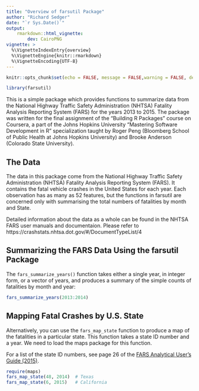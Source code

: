 ```yaml
---
title: "Overview of farsutil Package"
author: "Richard Sedger"
date: "`r Sys.Date()`"
output: 
    rmarkdown::html_vignette:
        dev: CairoPNG
vignette: >
  %\VignetteIndexEntry{overview}
  %\VignetteEngine{knitr::rmarkdown}
  %\VignetteEncoding{UTF-8}
---
```

```r
knitr::opts_chunk$set(echo = FALSE, message = FALSE,warning = FALSE, dev='CairoPDF')
```

```r
library(farsutil)
```

This is a simple package which provides functions to summarize data from the National Highway Traffic Safety Administration (NHTSA) Fatality Analysis Reporting System (FARS) for the years 2013 to 2015. The package was written for the final assignment of the "Building R Packages" course on Coursera, a part of the Johns Hopkins University "Mastering Software Development in R" specialization taught by Roger Peng (Bloomberg School of Public Health at Johns Hopkins University) and Brooke Anderson (Colorado State University).

## The Data

The data in this package come from the National Highway Traffic Safety Administration (NHTSA) Fatality Analysis Reporting System (FARS). It contains the fatal vehicle crashes in the United States for each year. Each observation has as many as 52 features, but the functions in farsutil are concerned only with summarising the total numbers of fatalities by month and State.

Detailed information about the data as a whole can be found in the NHTSA FARS user manuals and documentaion. Please refer to https://crashstats.nhtsa.dot.gov/#/DocumentTypeList/4 


## Summarizing the FARS Data Using the farsutil Package

The `fars_summarize_years()` function takes either a single year, in integer form, or a vector of years, and produces a summary of the simple counts of fatalities by month and year: 

```r
fars_summarize_years(2013:2014)
```


## Mapping Fatal Crashes by U.S. State

Alternatively, you can use the `fars_map_state` function to produce a map of the fatalities in a particular state. This function takes a state ID number and a year. We need to load the maps package for this function.

For a list of the state ID numbers, see page 26 of the [FARS Analytical User's Guide (2015)](https://crashstats.nhtsa.dot.gov/Api/Public/ViewPublication/812315#27). 

```r
require(maps)
fars_map_state(48, 2014)  # Texas
fars_map_state(6, 2015)   # California
```

